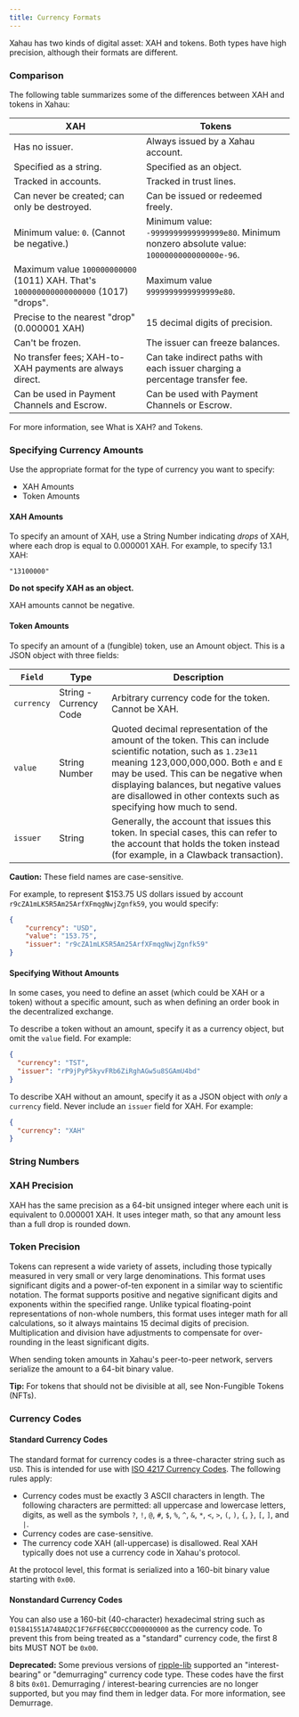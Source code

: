 ```yaml
---
title: Currency Formats
---
```

Xahau has two kinds of digital asset: XAH and tokens. Both types have high precision, although their formats are different.

### Comparison

The following table summarizes some of the differences between XAH and tokens in Xahau:

| XAH                                                                                  | Tokens                                                                                         |
| ------------------------------------------------------------------------------------ | ---------------------------------------------------------------------------------------------- |
| Has no issuer.                                                                       | Always issued by a Xahau account.                                                              |
| Specified as a string.                                                               | Specified as an object.                                                                        |
| Tracked in accounts.                                                                 | Tracked in trust lines.                                                                        |
| Can never be created; can only be destroyed.                                         | Can be issued or redeemed freely.                                                              |
| Minimum value: `0`. (Cannot be negative.)                                            | Minimum value: `-9999999999999999e80`. Minimum nonzero absolute value: `1000000000000000e-96`. |
| Maximum value `100000000000` (1011) XAH. That's `100000000000000000` (1017) "drops". | Maximum value `9999999999999999e80`.                                                           |
| Precise to the nearest "drop" (0.000001 XAH)                                         | 15 decimal digits of precision.                                                                |
| Can't be frozen.                                                                     | The issuer can freeze balances.                                                                |
| No transfer fees; XAH-to-XAH payments are always direct.                             | Can take indirect paths with each issuer charging a percentage transfer fee.                   |
| Can be used in Payment Channels and Escrow.                                          | Can be used with Payment Channels or Escrow.                                                   |

For more information, see What is XAH? and Tokens.

### Specifying Currency Amounts

Use the appropriate format for the type of currency you want to specify:

* XAH Amounts
* Token Amounts

#### XAH Amounts

To specify an amount of XAH, use a String Number indicating _drops_ of XAH, where each drop is equal to 0.000001 XAH. For example, to specify 13.1 XAH:

```
"13100000"
```

**Do not specify XAH as an object.**

XAH amounts cannot be negative.

#### Token Amounts

To specify an amount of a (fungible) token, use an Amount object. This is a JSON object with three fields:

| `Field`    | Type                   | Description                                                                                                                                                                                                                                                                                                       |
| ---------- | ---------------------- | ----------------------------------------------------------------------------------------------------------------------------------------------------------------------------------------------------------------------------------------------------------------------------------------------------------------- |
| `currency` | String - Currency Code | Arbitrary currency code for the token. Cannot be XAH.                                                                                                                                                                                                                                                             |
| `value`    | String Number          | Quoted decimal representation of the amount of the token. This can include scientific notation, such as `1.23e11` meaning 123,000,000,000. Both `e` and `E` may be used. This can be negative when displaying balances, but negative values are disallowed in other contexts such as specifying how much to send. |
| `issuer`   | String                 | Generally, the account that issues this token. In special cases, this can refer to the account that holds the token instead (for example, in a Clawback transaction).                                                                                                                                             |

**Caution:** These field names are case-sensitive.

For example, to represent $153.75 US dollars issued by account `r9cZA1mLK5R5Am25ArfXFmqgNwjZgnfk59`, you would specify:

```json
{
    "currency": "USD",
    "value": "153.75",
    "issuer": "r9cZA1mLK5R5Am25ArfXFmqgNwjZgnfk59"
}
```

#### Specifying Without Amounts

In some cases, you need to define an asset (which could be XAH or a token) without a specific amount, such as when defining an order book in the decentralized exchange.

To describe a token without an amount, specify it as a currency object, but omit the `value` field. For example:

```json
{
  "currency": "TST",
  "issuer": "rP9jPyP5kyvFRb6ZiRghAGw5u8SGAmU4bd"
}
```

To describe XAH without an amount, specify it as a JSON object with _only_ a `currency` field. Never include an `issuer` field for XAH. For example:

```json
{
  "currency": "XAH"
}
```

### String Numbers

### XAH Precision

XAH has the same precision as a 64-bit unsigned integer where each unit is equivalent to 0.000001 XAH. It uses integer math, so that any amount less than a full drop is rounded down.

### Token Precision

Tokens can represent a wide variety of assets, including those typically measured in very small or very large denominations. This format uses significant digits and a power-of-ten exponent in a similar way to scientific notation. The format supports positive and negative significant digits and exponents within the specified range. Unlike typical floating-point representations of non-whole numbers, this format uses integer math for all calculations, so it always maintains 15 decimal digits of precision. Multiplication and division have adjustments to compensate for over-rounding in the least significant digits.

When sending token amounts in Xahau's peer-to-peer network, servers serialize the amount to a 64-bit binary value.

**Tip:** For tokens that should not be divisible at all, see Non-Fungible Tokens (NFTs).

### Currency Codes

#### Standard Currency Codes

The standard format for currency codes is a three-character string such as `USD`. This is intended for use with [ISO 4217 Currency Codes](https://www.xe.com/iso4217.php). The following rules apply:

* Currency codes must be exactly 3 ASCII characters in length. The following characters are permitted: all uppercase and lowercase letters, digits, as well as the symbols `?`, `!`, `@`, `#`, `$`, `%`, `^`, `&`, `*`, `<`, `>`, `(`, `)`, `{`, `}`, `[`, `]`, and `|`.
* Currency codes are case-sensitive.
* The currency code XAH (all-uppercase) is disallowed. Real XAH typically does not use a currency code in Xahau's protocol.

At the protocol level, this format is serialized into a 160-bit binary value starting with `0x00`.

#### Nonstandard Currency Codes

You can also use a 160-bit (40-character) hexadecimal string such as `015841551A748AD2C1F76FF6ECB0CCCD00000000` as the currency code. To prevent this from being treated as a "standard" currency code, the first 8 bits MUST NOT be `0x00`.

**Deprecated:** Some previous versions of [ripple-lib](https://github.com/XRPLF/xrpl.js) supported an "interest-bearing" or "demurraging" currency code type. These codes have the first 8 bits `0x01`. Demurraging / interest-bearing currencies are no longer supported, but you may find them in ledger data. For more information, see Demurrage.
